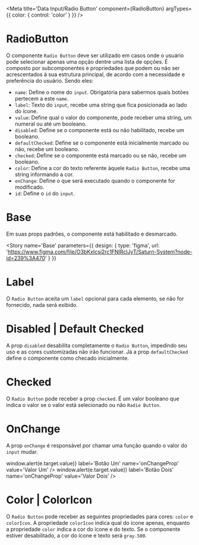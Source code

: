 

<Meta title='Data Input/Radio Button' component={RadioButton} argTypes={{ color: { control: 'color' } }} />

# RadioButton

O componente `Radio Button` deve ser utilizado em casos onde o usuário pode selecionar apenas uma opção dentre uma lista de opções.
É composto por subcomponentes e propriedades que podem ou não ser acrescentados à sua estrutura principal, de acordo com a necessidade e preferência do usuário.
Sendo eles:

- `name`: Define o nome do `input`. Obrigatória para sabermos quais botões pertecem a este `name`.
- `label`: Texto do `input`, recebe uma string que fica posicionada ao lado do ícone.
- `value`: Define qual o valor do componente, pode receber uma string, um numeral ou até um booleano.
- `disabled`: Define se o componente está ou não habilitado, recebe um booleano.
- `defaultChecked`: Define se o componente está inicialmente marcado ou não, recebe um booleano.
- `checked`: Define se o componente está marcado ou se não, recebe um booleano.
- `color`: Define a cor do texto referente àquele `Radio Button`, recebe uma string informando a cor.
- `onChange`: Define o que será executado quando o componente for modificado.
- `id`: Define o `id` do `input`.

# Base

Em suas props padrões, o componente está habilitado e desmarcado.

<Story
  name='Base'
  parameters={{
    design: {
      type: 'figma',
      url: 'https://www.figma.com/file/O3bKxIcsj2rc1FNIRclJyT/Saturn-System?node-id=239%3A470'
    }
  }}
>
  <SaturnProvider>
    <RadioButton name='base' />
    <RadioButton name='base' />
  </SaturnProvider>
</Story>

# Label

O `Radio Button` aceita um `label` opcional para cada elemento, se não for fornecido, nada será exibido.

<Canvas>
  <Story
    name='Label'
    parameters={{
      design: {
        type: 'figma',
        url: 'https://www.figma.com/file/O3bKxIcsj2rc1FNIRclJyT/Saturn-System?node-id=239%3A470'
      }
    }}
  >
    <SaturnProvider>
      <RadioButton name='labelProp' value='noLabel' />
      <RadioButton label='Label 1' name='labelProp' value='label1' />
      <RadioButton label='Label 2' name='labelProp' value='label2' />
    </SaturnProvider>
  </Story>
</Canvas>

# Disabled | Default Checked

A prop `disabled` desabilita completamente o `Radio Button`, impedindo seu uso e as cores customizadas não irão funcionar.
Já a prop `defaultChecked` define o componente como checado inicialmente.

<Canvas>
  <Story
    name='DisabledAndDefaultChecked'
    parameters={{
      design: {
        type: 'figma',
        url: 'https://www.figma.com/file/O3bKxIcsj2rc1FNIRclJyT/Saturn-System?node-id=239%3A470'
      }
    }}
  >
    <SaturnProvider>
      <RadioButton label='No Default Checked' name='disabledDefaultCheckedProp' value='noDefaultChecked' />
      <RadioButton label='Default Checked' defaultChecked name='disabledDefaultCheckedProp' value='defaultChecked' />
      <RadioButton
        label='Disabled No Default Checked'
        disabled
        name='disabledDefaultCheckedProp'
        value='DisabledNoDefaultChecked'
      />
    </SaturnProvider>
  </Story>
</Canvas>

# Checked

O `Radio Button` pode receber a prop `checked`. É um valor booleano que indica o valor se o valor está selecionado ou não `Radio Button`.

<Canvas>
  <Story
    name='Checked'
    parameters={{
      design: {
        type: 'figma',
        url: 'https://www.figma.com/file/O3bKxIcsj2rc1FNIRclJyT/Saturn-System?node-id=239%3A470'
      }
    }}
  >
    <SaturnProvider>
      <RadioButton checked={false} label='Not Checked' name='checkedProp' />
      <RadioButton checked={true} label='Checked' name='checkedProp' />
    </SaturnProvider>
  </Story>
</Canvas>

# OnChange

A prop `onChange` é responsável por chamar uma função quando o valor do `input` mudar.

<Canvas>
  <Story
    name='OnChange'
    parameters={{
      design: {
        type: 'figma',
        url: 'https://www.figma.com/file/O3bKxIcsj2rc1FNIRclJyT/Saturn-System?node-id=239%3A470'
      }
    }}
  >
    <SaturnProvider>
      <RadioButton onChange={e => window.alert(e.target.value)} label='Botão Um' name='onChangeProp' value='Valor Um' />
      <RadioButton
        onChange={e => window.alert(e.target.value)}
        label='Botão Dois'
        name='onChangeProp'
        value='Valor Dois'
      />
    </SaturnProvider>
  </Story>
</Canvas>

# Color | ColorIcon

O `Radio Button` pode receber as seguintes propriedades para cores: `color` e `colorIcon`.
A propriedade `colorIcon` indica qual do ícone apenas, enquanto a propriedade `color` indica a cor do ícone e do texto.
Se o componente estiver desabilitado, a cor do ícone e texto será `gray.500`.

<Canvas>
  <Story
    name='Color'
    parameters={{
      design: {
        type: 'figma',
        url: 'https://www.figma.com/file/O3bKxIcsj2rc1FNIRclJyT/Saturn-System?node-id=239%3A470'
      }
    }}
  >
    <SaturnProvider>
      <RadioButton label='Botão Comum' name='colorProp' />
      <RadioButton colorIcon='green.400' label='Botão Comum Ícone Verde' name='colorProp' />
      <RadioButton color='red.400' label='Botão e Texto Vermelho' name='colorProp' />
      <RadioButton color='purple.400' label='Botão e Texto Roxo' name='colorProp' />
      <RadioButton disabled={true} label='Botão Disabled' name='colorProp' />
    </SaturnProvider>
  </Story>
</Canvas>

<ArgsTable of={RadioButton} />
